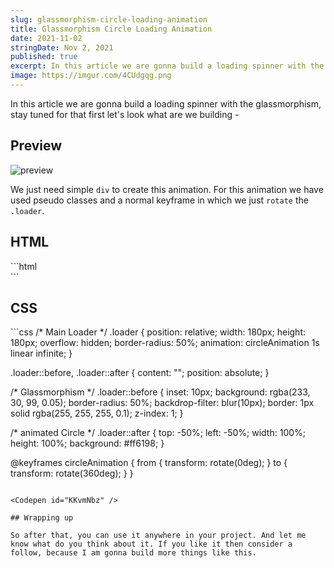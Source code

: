 ```yaml
---
slug: glassmorphism-circle-loading-animation
title: Glassmorphism Circle Loading Animation
date: 2021-11-02
stringDate: Nov 2, 2021
published: true
excerpt: In this article we are gonna build a loading spinner with the glassmorphism with transform rotations
image: https://imgur.com/4CUdgqg.png
---
```


In this article we are gonna build a loading spinner with the glassmorphism, stay tuned for that first let's look what are we building -

## Preview
![preview](https://i.imgur.com/xPPG8l8.gif)

We just need simple `div` to create this animation. For this animation we have used pseudo classes and a normal keyframe in which we just `rotate` the `.loader`.

## HTML

<CodeTitle lang="html" title="index.html" />
```html
<div class="loader"></div>
```

## CSS

<CodeTitle lang="css" title="styles.css" />
```css
/* Main Loader */
.loader {
  position: relative;
  width: 180px;
  height: 180px;
  overflow: hidden;
  border-radius: 50%;
  animation: circleAnimation 1s linear infinite;
}

.loader::before,
.loader::after {
  content: "";
  position: absolute;
}

/* Glassmorphism */
.loader::before {
  inset: 10px;
  background: rgba(233, 30, 99, 0.05);
  border-radius: 50%;
  backdrop-filter: blur(10px);
  border: 1px solid rgba(255, 255, 255, 0.1);
  z-index: 1;
}

/* animated Circle */
.loader::after {
  top: -50%;
  left: -50%;
  width: 100%;
  height: 100%;
  background: #ff6198;
}

@keyframes circleAnimation {
  from {
    transform: rotate(0deg);
  }
  to {
    transform: rotate(360deg);
  }
}
```

<Codepen id="KKvmNbz" />

## Wrapping up

So after that, you can use it anywhere in your project. And let me know what do you think about it. If you like it then consider a follow, because I am gonna build more things like this.
